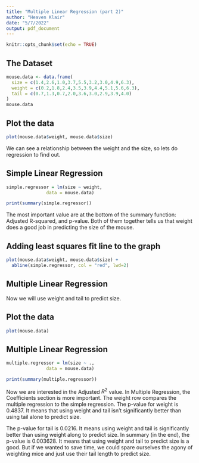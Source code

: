 ```yaml
---
title: "Multiple Linear Regression (part 2)"
author: "Heaven Klair"
date: "5/7/2022"
output: pdf_document
---
```


```r
knitr::opts_chunk$set(echo = TRUE)
```

## The Dataset
```r
mouse.data <- data.frame(
  size = c(1.4,2.6,1.0,3.7,5.5,3.2,3.0,4.9,6.3),
  weight = c(0.2,1.8,2.4,3.5,3.9,4.4,5.1,5.6,6.3),
  tail = c(0.7,1.3,0.7,2.0,3.6,3.0,2.9,3.9,4.0)
)
mouse.data

```

## Plot the data

```r
plot(mouse.data$weight, mouse.data$size)
```

We can see a relationship between the weight and the size, so lets do regression to find out.

## Simple Linear Regression
```r
simple.regressor = lm(size ~ weight,
               data = mouse.data)

print(summary(simple.regressor))
```

The most important value are at the bottom of the summary function: Adjusted R-squared, and p-value. Both of them together tells us that weight does a good job in predicting the size of the mouse.

## Adding least squares fit line to the graph
```r
plot(mouse.data$weight, mouse.data$size) +
  abline(simple.regressor, col = "red", lwd=2)
```

## Multiple Linear Regression

Now we will use weight and tail to predict size.

## Plot the data

```r
plot(mouse.data)
```

## Multiple Linear Regression
```r
multiple.regressor = lm(size ~ .,
               data = mouse.data)

print(summary(multiple.regressor))
```

Now we are interested in the Adjusted $R^2$ value. In Multiple Regression, the Coefficients section is more important. The weight row compares the multiple regression to the simple regression. The p-value for weight is 0.4837. It means that using weight and tail isn't significantly better than using tail alone to predict size.

The p-value for tail is 0.0216. It means using weight and tail is significantly better than using weight along to predict size. In summary (in the end), the p-value is 0.003628. It means that using weight and tail to predict size is a good. But if we wanted to save time, we could spare ourselves the agony of weighting mice and just use their tail length to predict size.